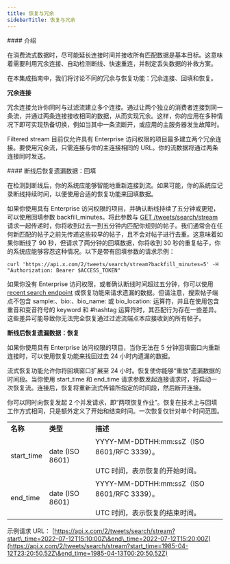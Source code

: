 ```yaml
---
title: 恢复与冗余
sidebarTitle: 恢复与冗余
---
```


<div id="introduction">
  #### 介绍
</div>

在消费流式数据时，尽可能延长连接时间并接收所有匹配数据是基本目标。这意味着需要利用冗余连接、自动检测断线、快速重连，并制定丢失数据的补救方案。

在本集成指南中，我们将讨论不同的冗余与恢复功能：冗余连接、回填和恢复。
 

**冗余连接**

冗余连接允许你同时与过滤流建立多个连接。通过让两个独立的消费者连接到同一条流，并通过两条连接接收相同的数据，从而实现冗余。这样，你的应用在多种情况下即可实现热备切换，例如当其中一条流断开，或应用的主服务器发生故障时。

Filtered stream 目前仅允许具有 Enterprise 访问权限的项目最多建立两个冗余连接。要使用冗余流，只需连接与你的主连接相同的 URL。你的流数据将通过两条连接同时发送。

<div id="recovering-missed-data-after-a-disconnection-backfill">
  #### 断线后恢复遗漏数据：回填
</div>

在检测到断线后，你的系统应能够智能地重新连接到流。如果可能，你的系统应记录断线持续时间，以便使用合适的恢复功能来回填数据。

如果你使用具有 Enterprise 访问权限的项目，并确认断线持续了五分钟或更短，可以使用回填参数 backfill\_minutes。将此参数与 [GET /tweets/search/stream](/zh/x-api/posts/filtered-stream#get-2-tweets-search-stream) 请求一起传递时，你将收到过去一到五分钟内匹配你规则的帖子。我们通常会在任何新匹配的帖子之前先传递这些较早的帖子，且不会对帖子进行去重。这意味着如果你断线了 90 秒，但请求了两分钟的回填数据，你将收到 30 秒的重复帖子，你的系统应能够容忍这种情况。以下是带有回填参数的请求示例：

`curl 'https://api.x.com/2/tweets/search/stream?backfill_minutes=5' -H "Authorization: Bearer $ACCESS_TOKEN"`

如果你没有 Enterprise 访问权限，或者确认断线时间超过五分钟，你可以使用 [recent search endpoint](/zh/x-api/posts/search/introduction) 或恢复功能来请求遗漏的数据。但请注意，搜索帖子端点不包含 sample:、bio:、bio\_name: 或 bio\_location: 运算符，并且在使用包含重音和变音符号的 keyword 和 #hashtag 运算符时，其匹配行为存在一些差异。这些差异可能导致你无法完全恢复通过过滤流端点本应接收到的所有帖子。

**断线后恢复遗漏数据：恢复**

如果你使用具有 Enterprise 访问权限的项目，当你无法在 5 分钟回填窗口内重新连接时，可以使用恢复功能来找回过去 24 小时内遗漏的数据。

流式恢复功能允许你将回填窗口扩展至 24 小时。恢复使你能够“重放”遗漏数据的时间段。当你使用 start\_time 和 end\_time 请求参数发起连接请求时，将启动一次恢复流。连接后，恢复将重新流式传输所指定的时间段，然后断开连接。

你可以同时向恢复发起 2 个并发请求，即“两项恢复作业”。恢复在技术上与回填工作方式相同，只是额外定义了开始和结束时间。一次恢复仅针对单个时间范围。

|     |     |     |
| :--- | :--- | :--- |
| **名称** | **类型** | **描述** |
| start\_time | date (ISO 8601) | YYYY-MM-DDTHH:mm:ssZ（ISO 8601/RFC 3339）。<br /><br />UTC 时间，表示恢复的开始时间。 |
| end\_time | date (ISO 8601) | YYYY-MM-DDTHH:mm:ssZ（ISO 8601/RFC 3339）。<br /><br />UTC 时间，表示恢复的结束时间。 |

示例请求 URL： [https://api.x.com/2/tweets/search/stream?start\_time=2022-07-12T15:10:00Z\&end\_time=2022-07-12T15:20:00Z](https://api.x.com/2/tweets/search/stream?start_time=1985-04-12T23:20:50.52Z\&end_time=1985-04-13T00:20:50.52Z)